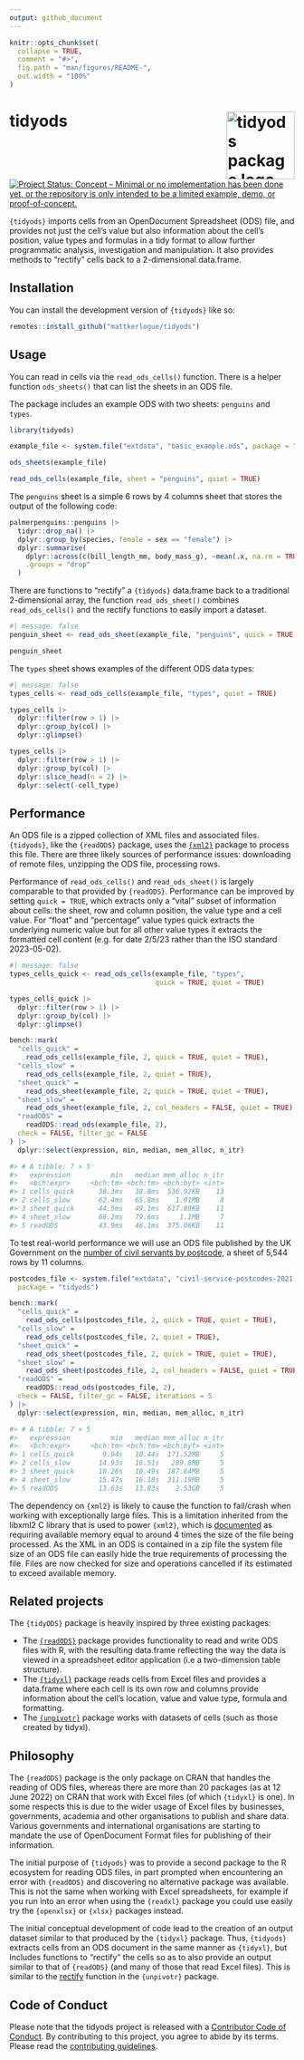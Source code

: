 ```yaml
---
output: github_document
---
```


<!-- README.md is generated from README.Rmd. Please edit that file -->

```r
knitr::opts_chunk$set(
  collapse = TRUE,
  comment = "#>",
  fig.path = "man/figures/README-",
  out.width = "100%"
)
```

# tidyods <img src="man/figures/tidyods_hex.png" align="right" alt="tidyods package logo" width="120" />

<!-- badges: start -->
[![Project Status: Concept – Minimal or no implementation has been done yet, or the repository is only intended to be a limited example, demo, or proof-of-concept.](https://www.repostatus.org/badges/latest/concept.svg)](https://www.repostatus.org/#concept)
<!-- badges: end -->

`{tidyods}` imports cells from an OpenDocument Spreadsheet (ODS) file, and 
provides not just the cell's value but also information about the cell's
position, value types and formulas in a tidy format to allow further
programmatic analysis, investigation and manipulation. It also provides methods
to "rectify" cells back to a 2-dimensional data.frame.

## Installation

You can install the development version of `{tidyods}` like so:

``` r
remotes::install_github("mattkerlogue/tidyods")
```

## Usage

You can read in cells via the `read_ods_cells()` function. There is a helper
function `ods_sheets()` that can list the sheets in an ODS file.

The package includes an example ODS with two sheets: `penguins` and `types`.

```r
library(tidyods)

example_file <- system.file("extdata", "basic_example.ods", package = "tidyods")

ods_sheets(example_file)

read_ods_cells(example_file, sheet = "penguins", quiet = TRUE)
```

The `penguins` sheet is a simple 6 rows by 4 columns sheet that stores the 
output of the following code:

```r
palmerpenguins::penguins |>
  tidyr::drop_na() |>
  dplyr::group_by(species, female = sex == "female") |>
  dplyr::summarise(
    dplyr::across(c(bill_length_mm, body_mass_g), ~mean(.x, na.rm = TRUE)),
    .groups = "drop"
  )
```


There are functions to "rectify" a `{tidyods}` data.frame back to a traditional
2-dimensional array, the function `read_ods_sheet()` combines `read_ods_cells()`
and the rectify functions to easily import a dataset.

```r
#| message: false
penguin_sheet <- read_ods_sheet(example_file, "penguins", quick = TRUE, quiet = TRUE)

penguin_sheet
```


The `types` sheet shows examples of the different ODS data types:
```r
#| message: false
types_cells <- read_ods_cells(example_file, "types", quiet = TRUE)

types_cells |> 
  dplyr::filter(row > 1) |>
  dplyr::group_by(col) |>
  dplyr::glimpse()

types_cells |>
  dplyr::filter(row > 1) |>
  dplyr::group_by(col) |>
  dplyr::slice_head(n = 2) |>
  dplyr::select(-cell_type)
```

## Performance

An ODS file is a zipped collection of XML files and associated files. 
`{tidyods}`, like the `{readODS}` package, uses the [`{xml2}`](https://xml2.r-lib.org) 
package to process this file. There are three likely sources of performance 
issues: downloading of remote files, unzipping the ODS file, processing rows.

Performance of `read_ods_cells()` and `read_ods_sheet()` is largely comparable
to that provided by `{readODS}`. Performance can be improved by setting 
`quick = TRUE`, which extracts only a "vital" subset of information about cells:
the sheet, row and column position, the value type and a cell value. For "float"
and "percentage" value types quick extracts the underlying numeric value but
for all other value types it extracts the formatted cell content (e.g. for date
2/5/23 rather than the ISO standard 2023-05-02).

```r
#| message: false
types_cells_quick <- read_ods_cells(example_file, "types",
                                    quick = TRUE, quiet = TRUE)

types_cells_quick |>
  dplyr::filter(row > 1) |>
  dplyr::group_by(col) |>
  dplyr::glimpse()
```

```r
bench::mark(
  "cells_quick" =
    read_ods_cells(example_file, 2, quick = TRUE, quiet = TRUE),
  "cells_slow" =
    read_ods_cells(example_file, 2, quiet = TRUE),
  "sheet_quick" =
    read_ods_sheet(example_file, 2, quick = TRUE, quiet = TRUE),
  "sheet_slow" =
    read_ods_sheet(example_file, 2, col_headers = FALSE, quiet = TRUE),
  "readODS" =
    readODS::read_ods(example_file, 2),
  check = FALSE, filter_gc = FALSE
) |> 
  dplyr::select(expression, min, median, mem_alloc, n_itr)

#> # A tibble: 7 × 5
#>   expression          min   median mem_alloc n_itr
#>   <bch:expr>     <bch:tm> <bch:tm> <bch:byt> <int>
#> 1 cells_quick      38.3ms   38.8ms  536.92KB    13
#> 2 cells_slow       62.4ms   65.8ms    1.01MB     8
#> 3 sheet_quick      44.5ms   49.1ms  617.89KB    11
#> 4 sheet_slow       68.2ms   79.6ms     1.1MB     7
#> 5 readODS          43.9ms   46.1ms  375.06KB    11
```

To test real-world performance we will use an ODS file published by the UK 
Government on the [number of civil servants by postcode](https://www.gov.uk/government/statistics/number-of-civil-servants-by-postcode-department-responsibility-level-and-leaving-cause-2021), a sheet of 5,544 rows by 11 columns.

```r
postcodes_file <- system.file("extdata", "civil-service-postcodes-2021.ods",
  package = "tidyods")

bench::mark(
  "cells_quick" =
    read_ods_cells(postcodes_file, 2, quick = TRUE, quiet = TRUE),
  "cells_slow" =
    read_ods_cells(postcodes_file, 2, quiet = TRUE),
  "sheet_quick" =
    read_ods_sheet(postcodes_file, 2, quick = TRUE, quiet = TRUE),
  "sheet_slow" =
    read_ods_sheet(postcodes_file, 2, col_headers = FALSE, quiet = TRUE),
  "readODS" =
    readODS::read_ods(postcodes_file, 2),
  check = FALSE, filter_gc = FALSE, iterations = 5
) |> 
  dplyr::select(expression, min, median, mem_alloc, n_itr)

#> # A tibble: 7 × 5
#>   expression          min   median mem_alloc n_itr
#>   <bch:expr>     <bch:tm> <bch:tm> <bch:byt> <int>
#> 1 cells_quick       9.94s   10.44s  171.52MB     5
#> 2 cells_slow       14.93s   16.51s   289.8MB     5
#> 3 sheet_quick      10.26s   10.49s  187.64MB     5
#> 4 sheet_slow       15.47s   16.18s  311.19MB     5
#> 5 readODS          13.63s   13.83s    2.53GB     5
```

The dependency on `{xml2}` is likely to cause the function to fail/crash when
working with exceptionally large files. This is a limitation inherited from
the libxml2 C library that is used to power `{xml2}`, which is
[documented](https://gitlab.gnome.org/GNOME/libxml2/-/wikis/Memory-management#general-memory-requirements) as requiring available memory equal to around 4 times the size of
the file being processed. As the XML in an ODS is contained in a zip file the
system file size of an ODS file can easily hide the true requirements of
processing the file. Files are now checked for size and operations cancelled
if its estimated to exceed available memory.

## Related projects

The `{tidyODS}` package is heavily inspired by three existing packages:

- The [`{readODS}`](https://github.com/chainsawriot/readODS) package provides
  functionality to read and write ODS files with R, with the resulting 
  data.frame reflecting the way the data is viewed in a spreadsheet editor 
  application (i.e a two-dimension table structure).
- The [`{tidyxl}`](https://nacnudus.github.io/tidyxl/) package reads cells from 
  Excel files and provides a data.frame where each cell is its own row and 
  columns provide information about the cell's location, value and value type, 
  formula and formatting.
- The [`{unpivotr}`](https://nacnudus.github.io/unpivotr/) package works with 
  datasets of cells (such as those created by tidyxl).

## Philosophy

The `{readODS}` package is the only package on CRAN that handles the reading of 
ODS files, whereas there are more than 20 packages (as at 12 June 2022) on CRAN 
that work with Excel files (of which `{tidyxl}` is one). In some respects this 
is due to the wider usage of Excel files by businesses, governments, academia 
and other organisations to publish and share data. Various governments and
international organisations are starting to mandate the use of OpenDocument 
Format files for publishing of their information.

The initial purpose of `{tidyods}` was to provide a second package to the R 
ecosystem for reading ODS files, in part prompted when encountering an error 
with `{readODS}` and discovering no alternative package was available. This is
not the same when working with Excel spreadsheets, for example if you run into
an error when using the `{readxl}` package you could  use easily try the 
`{openxlsx}` or `{xlsx}` packages instead.

The initial conceptual development of code lead to the creation of an output
dataset  similar to that produced by the `{tidyxl}` package. Thus, `{tidyods}`
extracts cells from an ODS document in the same manner as `{tidyxl}`, but
includes functions to "rectify" the cells so as to also provide
an output similar to that of `{readODS}` (and many of those that read Excel 
files). This is similar to the 
[rectify](https://nacnudus.github.io/unpivotr/reference/rectify.html) function 
in the `{unpivotr}` package.

## Code of Conduct

Please note that the tidyods project is released with a
[Contributor Code of Conduct](.github/CODE_OF_CONDUCT.md). By contributing to
this project, you agree to abide by its terms. Please read the
[contributing guidelines](.github/CONTRIBUTING.md).
